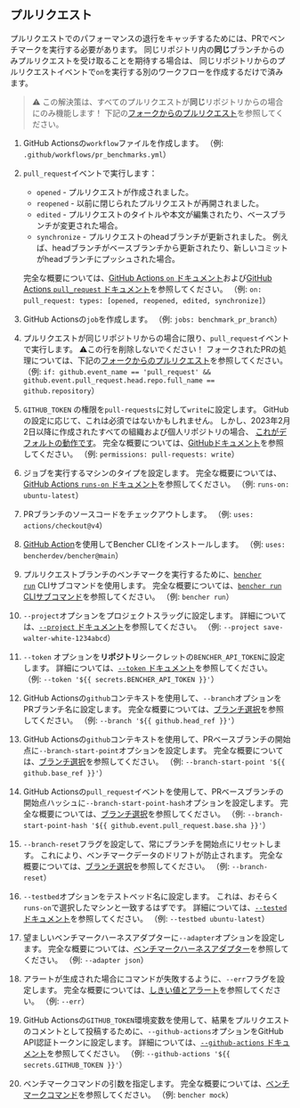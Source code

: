 
## プルリクエスト

プルリクエストでのパフォーマンスの退行をキャッチするためには、PRでベンチマークを実行する必要があります。
同じリポジトリ内の**同じ**ブランチからのみプルリクエストを受け取ることを期待する場合は、
同じリポジトリからのプルリクエストイベントで`on`を実行する別のワークフローを作成するだけで済みます。

> ⚠️ この解決策は、すべてのプルリクエストが**同じ**リポジトリからの場合にのみ機能します！
> 下記の[フォークからのプルリクエスト][pull requests from forks]を参照してください。

<PullRequestsCode />

1. GitHub Actionsの`workflow`ファイルを作成します。
   （例: `.github/workflows/pr_benchmarks.yml`）
2. `pull_request`イベントで実行します：
    - `opened` - プルリクエストが作成されました。
    - `reopened` - 以前に閉じられたプルリクエストが再開されました。
    - `edited` - プルリクエストのタイトルや本文が編集されたり、ベースブランチが変更された場合。
    - `synchronize` - プルリクエストのheadブランチが更新されました。
      例えば、headブランチがベースブランチから更新されたり、新しいコミットがheadブランチにプッシュされた場合。

   完全な概要については、[GitHub Actions `on` ドキュメント][github actions on]および[GitHub Actions `pull_request` ドキュメント][github action pull_request]を参照してください。
   （例: `on: pull_request: types: [opened, reopened, edited, synchronize]`）
3. GitHub Actionsの`job`を作成します。
   （例: `jobs: benchmark_pr_branch`）
4. プルリクエストが同じリポジトリからの場合に限り、`pull_request`イベントで実行します。
   ⚠️この行を削除しないでください！
   フォークされたPRの処理については、下記の[フォークからのプルリクエスト][pull requests from forks]を参照してください。
   （例: `if: github.event_name == 'pull_request' && github.event.pull_request.head.repo.full_name == github.repository`）
5. `GITHUB_TOKEN` の権限を`pull-requests`に対して`write`に設定します。
   GitHubの設定に応じて、これは必須ではないかもしれません。
   しかし、2023年2月2日以降に作成されたすべての組織および個人リポジトリの場合、
   [これがデフォルトの動作です][github token read only]。
   完全な概要については、[GitHubドキュメント][github token permissions security]を参照してください。
   （例: `permissions: pull-requests: write`）
6. ジョブを実行するマシンのタイプを設定します。
   完全な概要については、[GitHub Actions `runs-on` ドキュメント][github actions runs-on]を参照してください。
   （例: `runs-on: ubuntu-latest`）
7. PRブランチのソースコードをチェックアウトします。
   （例: `uses: actions/checkout@v4`）
8. [GitHub Action][bencher cli github action]を使用してBencher CLIをインストールします。
   （例: `uses: bencherdev/bencher@main`）
9. プルリクエストブランチのベンチマークを実行するために、<code><a href="/ja/docs/explanation/bencher-run/">bencher run</a></code> CLIサブコマンドを使用します。
   完全な概要については、[`bencher run` CLIサブコマンド][bencher run]を参照してください。
   （例: `bencher run`）
10. `--project`オプションをプロジェクトスラッグに設定します。
    詳細については、[`--project` ドキュメント][project option]を参照してください。
    （例: `--project save-walter-white-1234abcd`）
11. `--token` オプションを**リポジトリ**シークレットの`BENCHER_API_TOKEN`に設定します。
    詳細については、[`--token` ドキュメント][token option]を参照してください。
    （例: `--token '${{ secrets.BENCHER_API_TOKEN }}'`）
12. GitHub Actionsの`github`コンテキストを使用して、`--branch`オプションをPRブランチ名に設定します。
    完全な概要については、[ブランチ選択][branch selection branch]を参照してください。
    （例: `--branch '${{ github.head_ref }}'`）
13. GitHub Actionsの`github`コンテキストを使用して、PRベースブランチの開始点に`--branch-start-point`オプションを設定します。
    完全な概要については、[ブランチ選択][branch selection start point]を参照してください。
    （例: `--branch-start-point '${{ github.base_ref }}'`）
14. GitHub Actionsの`pull_request`イベントを使用して、PRベースブランチの開始点ハッシュに`--branch-start-point-hash`オプションを設定します。
    完全な概要については、[ブランチ選択][branch selection start point hash]を参照してください。
    （例: `--branch-start-point-hash '${{ github.event.pull_request.base.sha }}'`）
15. `--branch-reset`フラグを設定して、常にブランチを開始点にリセットします。
    これにより、ベンチマークデータのドリフトが防止されます。
    完全な概要については、[ブランチ選択][branch selection branch reset]を参照してください。
    （例: `--branch-reset`）
16. `--testbed`オプションをテストベッド名に設定します。
    これは、おそらく`runs-on`で選択したマシンと一致するはずです。
    詳細については、[`--tested` ドキュメント][testbed option]を参照してください。
    （例: `--testbed ubuntu-latest`）
17. 望ましいベンチマークハーネスアダプターに`--adapter`オプションを設定します。
    完全な概要については、[ベンチマークハーネスアダプター][adapters]を参照してください。
    （例: `--adapter json`）
18. アラートが生成された場合にコマンドが失敗するように、`--err`フラグを設定します。
    完全な概要については、[しきい値とアラート][alerts]を参照してください。
    （例: `--err`）
19. GitHub Actionsの`GITHUB_TOKEN`環境変数を使用して、結果をプルリクエストのコメントとして投稿するために、`--github-actions`オプションをGitHub API認証トークンに設定します。
    詳細については、[`--github-actions` ドキュメント][github actions option]を参照してください。
    （例: `--github-actions '${{ secrets.GITHUB_TOKEN }}'`）
20. ベンチマークコマンドの引数を指定します。
    完全な概要については、[ベンチマークコマンド][command argument]を参照してください。
    （例: `bencher mock`）

[github actions on]: https://docs.github.com/en/actions/using-workflows/workflow-syntax-for-github-actions#on
[github action pull_request]: https://docs.github.com/en/webhooks/webhook-events-and-payloads#pull_request
[github token permissions]: https://docs.github.com/en/actions/using-jobs/assigning-permissions-to-jobs#setting-the-github_token-permissions-for-a-specific-job
[github token read only]: https://github.blog/changelog/2023-02-02-github-actions-updating-the-default-github_token-permissions-to-read-only/
[github token permissions security]: https://docs.github.com/en/actions/security-guides/automatic-token-authentication#modifying-the-permissions-for-the-github_token
[github actions runs-on]: https://docs.github.com/en/actions/using-workflows/workflow-syntax-for-github-actions#jobsjob_idruns-on
[bencher cli github action]: https://github.com/marketplace/actions/bencher-cli
[github actions context]: https://docs.github.com/en/actions/learn-github-actions/contexts#github-context
[github token]: https://docs.github.com/en/actions/security-guides/automatic-token-authentication

[bencher run]: /ja/docs/explanation/bencher-run/
[project option]: /ja/docs/explanation/bencher-run/#--project-project
[token option]: /ja/docs/explanation/bencher-run/#--token-token
[branch selection branch]: /ja/docs/explanation/branch-selection/#--branch-branch
[branch selection start point]: /ja/docs/explanation/branch-selection/#--branch-start-point-branch
[branch selection start point hash]: /ja/docs/explanation/branch-selection/#--branch-start-point-hash-hash
[branch selection branch reset]: /ja/docs/explanation/branch-selection/#--branch-reset
[testbed option]: /ja/docs/explanation/bencher-run/#--testbed-testbed
[adapters]: /ja/docs/explanation/adapters/
[alerts]: /ja/docs/explanation/thresholds/#alerts
[github actions option]: /ja/docs/explanation/bencher-run/#--github-actions-github_token
[command argument]: /ja/docs/explanation/bencher-run/#benchmark-command

[pull requests from forks]: #pull-requests-from-forks